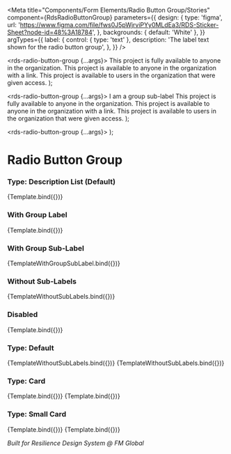 
<Meta
  title="Components/Form Elements/Radio Button Group/Stories"
  component={RdsRadioButtonGroup}
  parameters={{
    design: {
      type: 'figma',
      url: 'https://www.figma.com/file/fws0J5pWjrviPYy0MLdEa3/RDS-Sticker-Sheet?node-id=48%3A18784',
    },
    backgrounds: { default: 'White' },
  }}
  argTypes={{
    label: {
      control: { type: 'text' },
      description: 'The label text shown for the radio button group',
    },
  }}
/>

  <rds-radio-button-group {...args}>
    <rds-radio-button checked label="Public access">
      <rds-sub-label slot="sub-label">This project is fully available to anyone in the organization.</rds-sub-label>
    </rds-radio-button>
    <rds-radio-button label="Link access">
      <rds-sub-label slot="sub-label">This project is available to anyone in the organization with a link.</rds-sub-label>
    </rds-radio-button>
    <rds-radio-button disabled label="Private access">
      <rds-sub-label slot="sub-label">This project is available to users in the organization that were given access.</rds-sub-label>
    </rds-radio-button>
  </rds-radio-button-group>
);

  <rds-radio-button-group {...args}>
    <rds-sub-label slot="group-sub-label">I am a group sub-label</rds-sub-label>
    <rds-radio-button checked label="Public access">
      <rds-sub-label slot="sub-label">This project is fully available to anyone in the organization.</rds-sub-label>
    </rds-radio-button>
    <rds-radio-button label="Link access">
      <rds-sub-label slot="sub-label">This project is available to anyone in the organization with a link.</rds-sub-label>
    </rds-radio-button>
    <rds-radio-button disabled label="Private access">
      <rds-sub-label slot="sub-label">This project is available to users in the organization that were given access.</rds-sub-label>
    </rds-radio-button>
  </rds-radio-button-group>
);

  <rds-radio-button-group {...args}>
    <rds-radio-button checked label="Public access" />
    <rds-radio-button label="Link access" />
    <rds-radio-button label="Private access" />
  </rds-radio-button-group>
);

# Radio Button Group

### Type: Description List (Default)

<Canvas>
  <Story
    name="Type: Description List (Default)"
    args={{
      name: 'access-type-1',
    }}
  >
    {Template.bind({})}
  </Story>
</Canvas>

### With Group Label

<Canvas>
  <Story
    name="With Group Label"
    args={{
      label: 'Access Type',
      name: 'access-type-2',
    }}
  >
    {Template.bind({})}
  </Story>
</Canvas>

### With Group Sub-Label

<Canvas>
  <Story
    name="With Group Sub-Label"
    args={{
      label: 'Access Type',
      name: 'access-type-2',
    }}
  >
    {TemplateWithGroupSubLabel.bind({})}
  </Story>
</Canvas>

### Without Sub-Labels

<Canvas>
  <Story
    name="Without Sub-Labels"
    args={{
      name: 'access-type-3',
    }}
  >
    {TemplateWithoutSubLabels.bind({})}
  </Story>
</Canvas>

### Disabled

<Canvas>
  <Story
    name="Disabled"
    args={{
      name: 'access-type-4',
      disabled: true,
    }}
  >
    {Template.bind({})}
  </Story>
</Canvas>

### Type: Default

<Canvas>
  <Story
    name="Type: Default (Horizontal)"
    args={{
      label: 'Access Type',
      name: 'access-type-5',
      type: 'default',
      direction: 'horizontal',
    }}
  >
    {TemplateWithoutSubLabels.bind({})}
  </Story>
</Canvas>

<Canvas>
  <Story
    name="Type: Default (Vertical)"
    args={{
      label: 'Access Type',
      name: 'access-type-6',
      type: 'default',
      direction: 'vertical',
    }}
  >
    {TemplateWithoutSubLabels.bind({})}
  </Story>
</Canvas>

### Type: Card

<Canvas>
  <Story
    name="Type: Card (Horizontal)"
    args={{
      label: 'Access Type',
      name: 'access-type-7',
      type: 'card',
      direction: 'horizontal',
    }}
  >
    {Template.bind({})}
  </Story>
</Canvas>

<Canvas>
  <Story
    name="Type: Card (Vertical)"
    args={{
      label: 'Access Type',
      name: 'access-type-8',
      type: 'card',
      direction: 'vertical',
    }}
  >
    {Template.bind({})}
  </Story>
</Canvas>

### Type: Small Card

<Canvas>
  <Story
    name="Type: Small Card (Horizontal)"
    args={{
      label: 'Access Type',
      name: 'access-type-9',
      type: 'small-card',
      direction: 'horizontal',
    }}
  >
    {Template.bind({})}
  </Story>
</Canvas>

<Canvas>
  <Story
    name="Type: Small Card (Vertical)"
    args={{
      label: 'Access Type',
      name: 'access-type-10',
      type: 'small-card',
      direction: 'vertical',
    }}
  >
    {Template.bind({})}
  </Story>
</Canvas>

_Built for Resilience Design System @ FM Global_
